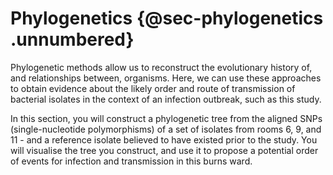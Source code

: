 # Phylogenetics {@sec-phylogenetics .unnumbered}

Phylogenetic methods allow us to reconstruct the evolutionary history of, and relationships between, organisms.
Here, we can use these approaches to obtain evidence about the likely order and route of transmission of bacterial isolates in the context of an infection outbreak, such as this study.

In this section, you will construct a phylogenetic tree from the aligned SNPs (single-nucleotide polymorphisms) of a set of isolates from rooms 6, 9, and 11 - and a reference isolate believed to have existed prior to the study.
You will visualise the tree you construct, and use it to propose a potential order of events for infection and transmission in this burns ward.

